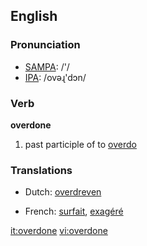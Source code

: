 ==English==

===Pronunciation===
*[[w:SAMPA|SAMPA]]: /'/
*[[w:IPA|IPA]]: /ovəɻ'dɔn/

===Verb===
'''overdone'''

# past participle of to [[overdo]]

===Translations===
{{top}}
*Dutch: [[overdreven]]
{{mid}}
*French: [[surfait]], [[exagéré]]
{{bottom}}

[[it:overdone]]
[[vi:overdone]]